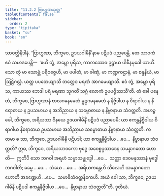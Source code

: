 ```yaml
---
title: "11.2.2 ဗြာဟ္မဏသုတ္တ"
tableOfContents: false
sidebar:
  order: 2
type: "tipitaka"
basket: "su"
book: "sn"
---
```



<DynamicBreadcrumb />

<Division number="1008" book="sn" e="ch" v="18" p="431">

<Paragraph number="1869" book="sn">
သာဝတ္ထိနိဒါနံ. “ဗြာဟ္မဏာ, ဘိက္ခဝေ, ဥဒယဂါမိနိံ နာမ ပဋိပဒံ ပညပေန္တိ. တေ သာဝကံ ဧဝံ သမာဒပေန္တိ—  ‘ဧဟိ တွံ, အမ္ဘော ပုရိသ, ကာလဿေဝ ဥဋ္ဌာယ ပါစီနမုခေါ ယာဟိ. သော တွံ မာ သောဗ္ဘံ ပရိဝဇ္ဇေဟိ, မာ ပပါတံ, မာ ခါဏုံ, မာ ကဏ္ဍကဌာနံ, မာ စန္ဒနိယံ, မာ ဩဠိဂလ္လံ. ယတ္ထ ပပတေယျာသိ တတ္ထေဝ မရဏံ အာဂမေယျာသိ. ဧဝံ တွံ, အမ္ဘော ပုရိသ, ကာယဿ ဘေဒါ ပရံ မရဏာ သုဂတိံ သဂ္ဂံ လောကံ ဥပပဇ္ဇိဿသီ’တိ.
</Paragraph>

<Paragraph number="1870" book="sn">
တံ ခေါ ပနေတံ, ဘိက္ခဝေ, ဗြာဟ္မဏာနံ ဗာလဂမနမေတံ မူဠှဂမနမေတံ န နိဗ္ဗိဒါယ န ဝိရာဂါယ န နိရောဓာယ န ဥပသမာယ န အဘိညာယ န သမ္ဗောဓာယ န နိဗ္ဗာနာယ သံဝတ္တတိ. အဟဉ္စ ခေါ, ဘိက္ခဝေ, အရိယဿ ဝိနယေ ဥဒယဂါမိနိံ ပဋိပဒံ ပညာပေမိ; ယာ ဧကန္တနိဗ္ဗိဒါယ ဝိရာဂါယ နိရောဓာယ ဥပသမာယ အဘိညာယ သမ္ဗောဓာယ နိဗ္ဗာနာယ သံဝတ္တတိ.
</Paragraph>

<Paragraph number="1871" book="sn">
ကတမာ စ သာ, ဘိက္ခဝေ, ဥဒယဂါမိနီ ပဋိပဒါ; ယာ ဧကန္တနိဗ္ဗိဒါယ …ပေ…  နိဗ္ဗာနာယ သံဝတ္တတိ? ဣဓ, ဘိက္ခဝေ, အရိယသာဝကော ဗုဒ္ဓေ အဝေစ္စပ္ပသာဒေန သမန္နာဂတော ဟောတိ—  ဣတိပိ သော ဘဂဝါ အရဟံ သမ္မာသမ္ဗုဒ္ဓေါ …ပေ…  သတ္ထာ ဒေဝမနုဿာနံ ဗုဒ္ဓေါ ဘဂဝါတိ; ဓမ္မေ …ပေ…  သံဃေ …ပေ…  အရိယကန္တေဟိ သီလေဟိ သမန္နာဂတော ဟောတိ အခဏ္ဍေဟိ …ပေ…  သမာဓိသံဝတ္တနိကေဟိ. အယံ ခေါ သာ, ဘိက္ခဝေ, ဥဒယဂါမိနီ ပဋိပဒါ ဧကန္တနိဗ္ဗိဒါယ …ပေ…  နိဗ္ဗာနာယ သံဝတ္တတီ”တိ.

</Paragraph>
</Division>

<Paragraph number="1872" type="center" book="sn">
ဒုတိယံ.
</Paragraph>